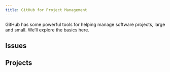 ```yaml
---
title: GitHub for Project Management
---
```


GitHub has some powerful tools for helping manage software projects, large and small.
We’ll explore the basics here.

## Issues

## Projects
